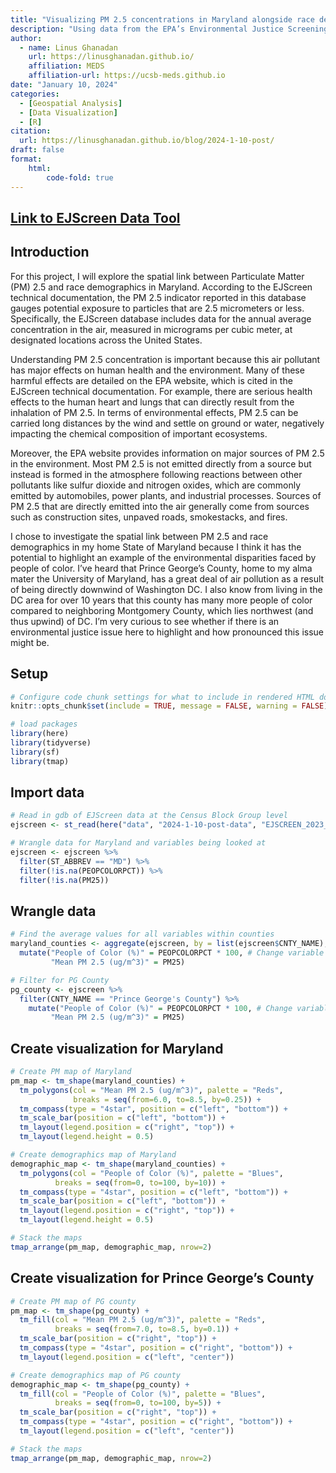 ```yaml
---
title: "Visualizing PM 2.5 concentrations in Maryland alongside race demographic data"
description: "Using data from the EPA’s Environmental Justice Screening and Mapping Tool (EJScreen), I create basic visualizations looking at the relationship between PM 2.5 concentrations and demographics."
author: 
  - name: Linus Ghanadan
    url: https://linusghanadan.github.io/
    affiliation: MEDS
    affiliation-url: https://ucsb-meds.github.io
date: "January 10, 2024"
categories:
  - [Geospatial Analysis]
  - [Data Visualization]
  - [R]
citation:
  url: https://linusghanadan.github.io/blog/2024-1-10-post/
draft: false
format:
    html:
        code-fold: true
---
```


## [Link to EJScreen Data Tool](https://www.epa.gov/ejscreen/download-ejscreen-data)

## Introduction

For this project, I will explore the spatial link between Particulate Matter (PM) 2.5 and race demographics in Maryland. According to the EJScreen technical documentation, the PM 2.5 indicator reported in this database gauges potential exposure to particles that are 2.5 micrometers or less. Specifically, the EJScreen database includes data for the annual average concentration in the air, measured in micrograms per cubic meter, at designated locations across the United States.

Understanding PM 2.5 concentration is important because this air pollutant has major effects on human health and the environment. Many of these harmful effects are detailed on the EPA website, which is cited in the EJScreen technical documentation. For example, there are serious health effects to the human heart and lungs that can directly result from the inhalation of PM 2.5. In terms of environmental effects, PM 2.5 can be carried long distances by the wind and settle on ground or water, negatively impacting the chemical composition of important ecosystems.

Moreover, the EPA website provides information on major sources of PM 2.5 in the environment. Most PM 2.5 is not emitted directly from a source but instead is formed in the atmosphere following reactions between other pollutants like sulfur dioxide and nitrogen oxides, which are commonly emitted by automobiles, power plants, and industrial processes. Sources of PM 2.5 that are directly emitted into the air generally come from sources such as construction sites, unpaved roads, smokestacks, and fires.

I chose to investigate the spatial link between PM 2.5 and race demographics in my home State of Maryland because I think it has the potential to highlight an example of the environmental disparities faced by people of color. I’ve heard that Prince George’s County, home to my alma mater the University of Maryland, has a great deal of air pollution as a result of being directly downwind of Washington DC. I also know from living in the DC area for over 10 years that this county has many more people of color compared to neighboring Montgomery County, which lies northwest (and thus upwind) of DC. I’m very curious to see whether if there is an environmental justice issue here to highlight and how pronounced this issue might be.

## Setup

```r
# Configure code chunk settings for what to include in rendered HTML document
knitr::opts_chunk$set(include = TRUE, message = FALSE, warning = FALSE)
```

```r
# load packages
library(here)
library(tidyverse)
library(sf)
library(tmap)
```

## Import data

```r
# Read in gdb of EJScreen data at the Census Block Group level
ejscreen <- st_read(here("data", "2024-1-10-post-data", "EJSCREEN_2023_BG_StatePct_with_AS_CNMI_GU_VI.gdb"))

# Wrangle data for Maryland and variables being looked at
ejscreen <- ejscreen %>%
  filter(ST_ABBREV == "MD") %>% 
  filter(!is.na(PEOPCOLORPCT)) %>%
  filter(!is.na(PM25))
```

## Wrangle data

```r
# Find the average values for all variables within counties
maryland_counties <- aggregate(ejscreen, by = list(ejscreen$CNTY_NAME), FUN = mean) %>%
  mutate("People of Color (%)" = PEOPCOLORPCT * 100, # Change variable names for plotting
         "Mean PM 2.5 (ug/m^3)" = PM25)

# Filter for PG County
pg_county <- ejscreen %>%
  filter(CNTY_NAME == "Prince George's County") %>% 
    mutate("People of Color (%)" = PEOPCOLORPCT * 100, # Change variable names for plotting
         "Mean PM 2.5 (ug/m^3)" = PM25)
```

## Create visualization for Maryland

```r
# Create PM map of Maryland
pm_map <- tm_shape(maryland_counties) +
  tm_polygons(col = "Mean PM 2.5 (ug/m^3)", palette = "Reds",
              breaks = seq(from=6.0, to=8.5, by=0.25)) +
  tm_compass(type = "4star", position = c("left", "bottom")) +
  tm_scale_bar(position = c("left", "bottom")) +
  tm_layout(legend.position = c("right", "top")) +
  tm_layout(legend.height = 0.5)

# Create demographics map of Maryland
demographic_map <- tm_shape(maryland_counties) +
  tm_polygons(col = "People of Color (%)", palette = "Blues",
          breaks = seq(from=0, to=100, by=10)) +
  tm_compass(type = "4star", position = c("left", "bottom")) +
  tm_scale_bar(position = c("left", "bottom")) +
  tm_layout(legend.position = c("right", "top")) +
  tm_layout(legend.height = 0.5)

# Stack the maps
tmap_arrange(pm_map, demographic_map, nrow=2)
```

## Create visualization for Prince George's County

```r
# Create PM map of PG county
pm_map <- tm_shape(pg_county) +
  tm_fill(col = "Mean PM 2.5 (ug/m^3)", palette = "Reds",
          breaks = seq(from=7.0, to=8.5, by=0.1)) +
  tm_scale_bar(position = c("right", "top")) +
  tm_compass(type = "4star", position = c("right", "bottom")) +
  tm_layout(legend.position = c("left", "center"))

# Create demographics map of PG county
demographic_map <- tm_shape(pg_county) +
  tm_fill(col = "People of Color (%)", palette = "Blues",
          breaks = seq(from=0, to=100, by=5)) +
  tm_scale_bar(position = c("right", "top")) +
  tm_compass(type = "4star", position = c("right", "bottom")) +
  tm_layout(legend.position = c("left", "center"))

# Stack the maps
tmap_arrange(pm_map, demographic_map, nrow=2)
```
